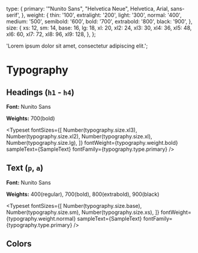 
<Meta title="Style Guide" />

  type: {
    primary: '"Nunito Sans", "Helvetica Neue", Helvetica, Arial, sans-serif',
  },
  weight: {
    thin: '100',
    extralight: '200',
    light: '300',
    normal: '400',
    medium: '500',
    semibold: '600',
    bold: '700',
    extrabold: '800',
    black: '900',
  },
  size: {
    xs: 12,
    sm: 14,
    base: 16,
    lg: 18,
    xl: 20,
    xl2: 24,
    xl3: 30,
    xl4: 36,
    xl5: 48,
    xl6: 60,
    xl7: 72,
    xl8: 96,
    xl9: 128,
  },
};

  'Lorem ipsum dolor sit amet, consectetur adipiscing elit.';

# Typography

## Headings (`h1` - `h4`)

**Font:** Nunito Sans

**Weights:** 700(bold)

<Typeset
  fontSizes={[
    Number(typography.size.xl3),
    Number(typography.size.xl2),
    Number(typography.size.xl),
    Number(typography.size.lg),
  ]}
  fontWeight={typography.weight.bold}
  sampleText={SampleText}
  fontFamily={typography.type.primary}
/>

## Text (`p`, `a`)

**Font:** Nunito Sans

**Weights:** 400(regular), 700(bold), 800(extrabold), 900(black)

<Typeset
  fontSizes={[
    Number(typography.size.base),
    Number(typography.size.sm),
    Number(typography.size.xs),
  ]}
  fontWeight={typography.weight.normal}
  sampleText={SampleText}
  fontFamily={typography.type.primary}
/>

## Colors

<ColorPalette>
  <ColorItem
    title="theme.color.greyscale"
    subtitle="Some of the greys"
    colors={{ White: '#FFFFFF', Alabaster: '#F8F8F8', Concrete: '#F3F3F3' }}
  />
  <ColorItem
    title="theme.color.primary"
    subtitle="Coral"
    colors={{ WildWatermelon: '#FF4785' }}
  />
  <ColorItem
    title="theme.color.secondary"
    subtitle="Ocean"
    colors={{ DodgerBlue: '#1EA7FD' }}
  />
  <ColorItem
    title="theme.color.positive"
    subtitle="Green"
    colors={{
      Apple: 'rgba(102,191,60,1)',
      Apple80: 'rgba(102,191,60,.8)',
      Apple60: 'rgba(102,191,60,.6)',
      Apple30: 'rgba(102,191,60,.3)',
    }}
  />
</ColorPalette>
